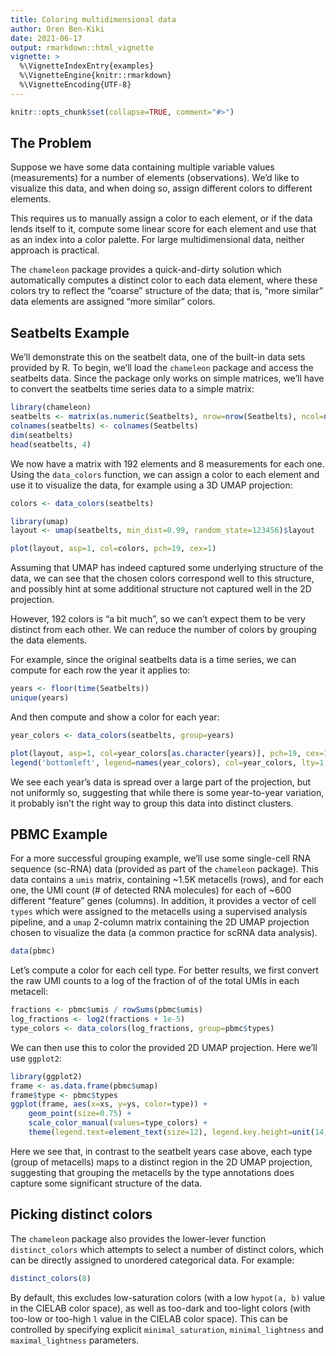 ```yaml
---
title: Coloring multidimensional data
author: Oren Ben-Kiki
date: 2021-06-17
output: rmarkdown::html_vignette
vignette: >
  %\VignetteIndexEntry{examples}
  %\VignetteEngine{knitr::rmarkdown}
  %\VignetteEncoding{UTF-8}
---
```


```r
knitr::opts_chunk$set(collapse=TRUE, comment="#>")
```

## The Problem

Suppose we have some data containing multiple variable values (measurements) for a number of
elements (observations). We'd like to visualize this data, and when doing so, assign different
colors to different elements.

This requires us to manually assign a color to each element, or if the data lends itself to it,
compute some linear score for each element and use that as an index into a color palette. For large
multidimensional data, neither approach is practical.

The `chameleon` package provides a quick-and-dirty solution which automatically computes a distinct
color to each data element, where these colors try to reflect the "coarse" structure of the data;
that is, "more similar" data elements are assigned "more similar" colors.

## Seatbelts Example

We'll demonstrate this on the seatbelt data, one of the built-in data sets provided by R. To begin,
we'll load the `chameleon` package and access the seatbelts data. Since the package only works on
simple matrices, we'll have to convert the seatbelts time series data to a simple matrix:

```r
library(chameleon)
seatbelts <- matrix(as.numeric(Seatbelts), nrow=nrow(Seatbelts), ncol=ncol(Seatbelts))
colnames(seatbelts) <- colnames(Seatbelts)
dim(seatbelts)
head(seatbelts, 4)
```

We now have a matrix with 192 elements and 8 measurements for each one. Using the `data_colors`
function, we can assign a color to each element and use it to visualize the data, for example
using a 3D UMAP projection:

```r
colors <- data_colors(seatbelts)

library(umap)
layout <- umap(seatbelts, min_dist=0.99, random_state=123456)$layout

plot(layout, asp=1, col=colors, pch=19, cex=1)
```

Assuming that UMAP has indeed captured some underlying structure of the data, we can see that the
chosen colors correspond well to this structure, and possibly hint at some additional structure not
captured well in the 2D projection.

However, 192 colors is "a bit much", so we can't expect them to be very distinct from each other. We
can reduce the number of colors by grouping the data elements.

For example, since the original seatbelts data is a time series, we can compute for each row the
year it applies to:

```r
years <- floor(time(Seatbelts))
unique(years)
```

And then compute and show a color for each year:

```r
year_colors <- data_colors(seatbelts, group=years)

plot(layout, asp=1, col=year_colors[as.character(years)], pch=19, cex=1)
legend('bottomleft', legend=names(year_colors), col=year_colors, lty=1, lwd=3, cex=0.75)
```

We see each year's data is spread over a large part of the projection, but not uniformly so,
suggesting that while there is some year-to-year variation, it probably isn't the right way to group
this data into distinct clusters.

## PBMC Example

For a more successful grouping example, we'll use some single-cell RNA sequence (sc-RNA) data
(provided as part of the `chameleon` package). This data contains a `umis` matrix, containing ~1.5K
metacells (rows), and for each one, the UMI count (# of detected RNA molecules) for each of ~600
different "feature" genes (columns). In addition, it provides a vector of cell `types` which were
assigned to the metacells using a supervised analysis pipeline, and a `umap` 2-column matrix
containing the 2D UMAP projection chosen to visualize the data (a common practice for scRNA data
analysis).


```r
data(pbmc)
```

Let's compute a color for each cell type. For better results, we first convert the raw UMI counts to
a log of the fraction of of the total UMIs in each metacell:

```r
fractions <- pbmc$umis / rowSums(pbmc$umis)
log_fractions <- log2(fractions + 1e-5)
type_colors <- data_colors(log_fractions, group=pbmc$types)
```

We can then use this to color the provided 2D UMAP projection. Here we'll use `ggplot2`:

```r
library(ggplot2)
frame <- as.data.frame(pbmc$umap)
frame$type <- pbmc$types
ggplot(frame, aes(x=xs, y=ys, color=type)) +
    geom_point(size=0.75) +
    scale_color_manual(values=type_colors) +
    theme(legend.text=element_text(size=12), legend.key.height=unit(14, 'pt'))
```

Here we see that, in contrast to the seatbelt years case above, each type (group of metacells) maps
to a distinct region in the 2D UMAP projection, suggesting that grouping the metacells by the type
annotations does capture some significant structure of the data.

## Picking distinct colors

The `chameleon` package also provides the lower-lever function `distinct_colors` which attempts to
select a number of distinct colors, which can be directly assigned to unordered categorical data.
For example:

```r
distinct_colors(8)
```

By default, this excludes low-saturation colors (with a low `hypot(a, b)` value in the CIELAB color
space), as well as too-dark and too-light colors (with too-low or too-high `l` value in the CIELAB
color space). This can be controlled by specifying explicit `minimal_saturation`,
`minimal_lightness` and `maximal_lightness` parameters.
